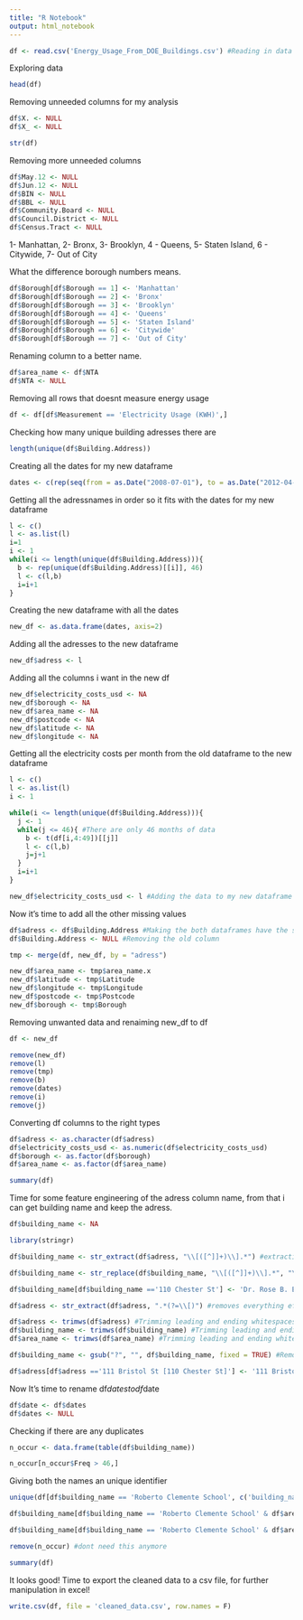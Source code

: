 ```yaml
---
title: "R Notebook"
output: html_notebook
---
```



```r
df <- read.csv('Energy_Usage_From_DOE_Buildings.csv') #Reading in data
```


Exploring data

```r
head(df)
```

Removing unneeded columns for my analysis

```r
df$X. <- NULL
df$X_ <- NULL
```

```r
str(df)
```

Removing more unneeded columns

```r
df$May.12 <- NULL
df$Jun.12 <- NULL
df$BIN <- NULL
df$BBL <- NULL
df$Community.Board <- NULL
df$Council.District <- NULL
df$Census.Tract <- NULL
```

1- Manhattan,  2- Bronx,  3- Brooklyn, 4 - Queens, 5- Staten Island, 6 - Citywide, 7- Out of City

What the difference borough numbers means.
```r
df$Borough[df$Borough == 1] <- 'Manhattan'
df$Borough[df$Borough == 2] <- 'Bronx'
df$Borough[df$Borough == 3] <- 'Brooklyn'
df$Borough[df$Borough == 4] <- 'Queens'
df$Borough[df$Borough == 5] <- 'Staten Island'
df$Borough[df$Borough == 6] <- 'Citywide'
df$Borough[df$Borough == 7] <- 'Out of City'
```


Renaming column to a better name.
```r
df$area_name <- df$NTA
df$NTA <- NULL
```


Removing all rows that doesnt measure energy usage
```r
df <- df[df$Measurement == 'Electricity Usage (KWH)',]
```


Checking how many unique building adresses there are
```r
length(unique(df$Building.Address))
```

Creating all the dates for my new dataframe
```r
dates <- c(rep(seq(from = as.Date("2008-07-01"), to = as.Date("2012-04-01"), by = 'month'), 36))
```


Getting all the adressnames in order so it fits with the dates for my new dataframe
```r
l <- c()
l <- as.list(l)
i=1
i <- 1
while(i <= length(unique(df$Building.Address))){
  b <- rep(unique(df$Building.Address)[[i]], 46)
  l <- c(l,b)
  i=i+1
}
```


Creating the new dataframe with all the dates
```r
new_df <- as.data.frame(dates, axis=2)
```

Adding all the adresses to the new dataframe
```r
new_df$adress <- l
```

Adding all the columns i want in the new df
```r
new_df$electricity_costs_usd <- NA
new_df$borough <- NA
new_df$area_name <- NA
new_df$postcode <- NA
new_df$latitude <- NA
new_df$longitude <- NA
```



Getting all the electricity costs per month from the old dataframe to the new dataframe

```r
l <- c()
l <- as.list(l)
i <- 1

while(i <= length(unique(df$Building.Address))){
  j <- 1
  while(j <= 46){ #There are only 46 months of data
    b <- t(df[i,4:49])[[j]]
    l <- c(l,b)
    j=j+1
  }
  i=i+1
}

new_df$electricity_costs_usd <- l #Adding the data to my new dataframe
```

Now it's time to add all the other missing values

```r
df$adress <- df$Building.Address #Making the both dataframes have the same name for adress
df$Building.Address <- NULL #Removing the old column
```

```r
tmp <- merge(df, new_df, by = "adress")

new_df$area_name <- tmp$area_name.x
new_df$latitude <- tmp$Latitude
new_df$longitude <- tmp$Longitude
new_df$postcode <- tmp$Postcode
new_df$borough <- tmp$Borough
```

Removing unwanted data and renaiming new_df to df

```r
df <- new_df
```

```r
remove(new_df)
remove(l)
remove(tmp)
remove(b)
remove(dates)
remove(i)
remove(j)
```

Converting df columns to the right types
```r
df$adress <- as.character(df$adress)
df$electricity_costs_usd <- as.numeric(df$electricity_costs_usd)
df$borough <- as.factor(df$borough)
df$area_name <- as.factor(df$area_name)
```

```r
summary(df)
```

Time for some feature engineering of the adress column name, from that i can get building name and keep the adress.

```r
df$building_name <- NA

library(stringr)

df$building_name <- str_extract(df$adress, "\\[([^]]+)\\].*") #extracting clammers and whats inside them

df$building_name <- str_replace(df$building_name, "\\[([^]]+)\\].*", "\\1") #Removing clammers

df$building_name[df$building_name =='110 Chester St'] <- 'Dr. Rose B. English' #Renaming the building to the right name from my own manual research.

df$adress <- str_extract(df$adress, ".*(?=\\[)") #removes everything efter the first clammer and the clammer

df$adress <- trimws(df$adress) #Trimming leading and ending whitespaces
df$building_name <- trimws(df$building_name) #Trimming leading and ending whitespaces
df$area_name <- trimws(df$area_name) #Trimming leading and ending whitespaces

df$building_name <- gsub("?", "", df$building_name, fixed = TRUE) #Removing a trailing "?" that was after some building names

df$adress[df$adress =='111 Bristol St [110 Chester St]'] <- '111 Bristol St' #Fixing this manually
```

Now It's time to rename df$dates to df$date

```r
df$date <- df$dates
df$dates <- NULL
```

Checking if there are any duplicates

```r
n_occur <- data.frame(table(df$building_name))

n_occur[n_occur$Freq > 46,]
```
Giving both the names an unique identifier

```r
unique(df[df$building_name == 'Roberto Clemente School', c('building_name', 'area_name')])
```
```r
df$building_name[df$building_name == 'Roberto Clemente School' & df$area_name == 'Highbridge'] <- 'Roberto Clemente School	(Highbridge)'

df$building_name[df$building_name == 'Roberto Clemente School' & df$area_name == 'Kingsbridge Heights'] <- 'Roberto Clemente School	(Kingsbridge Heights)'
```

```r
remove(n_occur) #dont need this anymore
```


```r
summary(df)
```
It looks good! Time to export the cleaned data to a csv file, for further manipulation in excel!

```r
write.csv(df, file = 'cleaned_data.csv', row.names = F)
```

